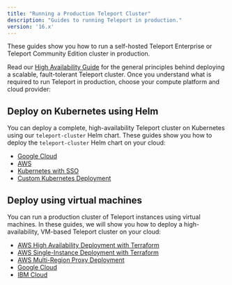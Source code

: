 ```yaml
---
title: "Running a Production Teleport Cluster"
description: "Guides to running Teleport in production."
version: '16.x'
---
```


These guides show you how to run a self-hosted Teleport Enterprise or Teleport
Community Edition cluster in production.

Read our [High Availability Guide](/docs/ver/16.x/deploy-a-cluster/high-availability) for the general
principles behind deploying a scalable, fault-tolerant Teleport cluster. Once
you understand what is required to run Teleport in production, choose your
compute platform and cloud provider:

## Deploy on Kubernetes using Helm

You can deploy a complete, high-availability Teleport cluster on Kubernetes
using our `teleport-cluster` Helm chart. These guides show you how to deploy the
`teleport-cluster` Helm chart on your cloud:

- [Google Cloud](/docs/ver/16.x/deploy-a-cluster/helm-deployments/gcp)
- [AWS](/docs/ver/16.x/deploy-a-cluster/helm-deployments/aws)
- [Kubernetes with SSO](/docs/ver/16.x/deploy-a-cluster/helm-deployments/kubernetes-cluster)
- [Custom Kubernetes Deployment](/docs/ver/16.x/deploy-a-cluster/helm-deployments/custom)

## Deploy using virtual machines

You can run a production cluster of Teleport instances using virtual machines.
In these guides, we will show you how to deploy a high-availability, VM-based
Teleport cluster on your cloud:

- [AWS High Availability Deployment with Terraform](/docs/ver/16.x/deploy-a-cluster/deployments/aws-ha-autoscale-cluster-terraform)
- [AWS Single-Instance Deployment with Terraform](/docs/ver/16.x/deploy-a-cluster/deployments/aws-starter-cluster-terraform)
- [AWS Multi-Region Proxy Deployment](/docs/ver/16.x/deploy-a-cluster/deployments/aws-gslb-proxy-peering-ha-deployment)
- [Google Cloud](/docs/ver/16.x/deploy-a-cluster/deployments/gcp)
- [IBM Cloud](/docs/ver/16.x/deploy-a-cluster/deployments/ibm)

